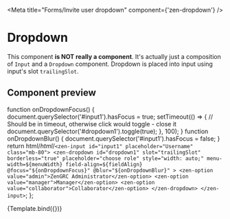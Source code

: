 
<Meta title="Forms/Invite user dropdown" component={'zen-dropdown'} />

# Dropdown

This component **is NOT really a component**. It's actually just a composition of `Input` and a `Dropdown` component. Dropdown is placed into input using input's slot `trailingSlot`.

## Component preview

  function onDropdownFocus() {
    document.querySelector('#input1').hasFocus = true;
    setTimeout(() => {
      // Should be in timeout, otherwise click would toggle - close it
      document.querySelector('#dropdown1').toggle(true);
    }, 100);
  }
  function onDropdownBlur() {
    document.querySelector('#input1').hasFocus = false;
  }
  return html/*html*/`<zen-input id="input1" placeholder="Username" class="mb-80">
    <zen-dropdown
      id="dropdown1"
      slot="trailingSlot"
      borderless="true"
      placeholder="choose role"
      style="width: auto;"
      menu-width=${menuWidth}
      field-align=${fieldAlign}
      @focus="${onDropdownFocus}"
      @blur="${onDropdownBlur}"
    >
      <zen-option value="admin">ZenGRC Administrator</zen-option>
      <zen-option value="manager">Manager</zen-option>
      <zen-option value="collaborator">Collaborator</zen-option>
    </zen-dropdown>
  </zen-input>`;
};

<Preview>
  <Story
    name="button"
    args={{
      menuWidth: '220px',
      fieldAlign: 'right',
    }}
  >
    {Template.bind({})}
  </Story>
</Preview>

<Props story="button" />
